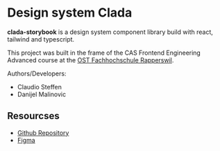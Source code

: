 

<Meta title="Introduction"/>

# Design system Clada

**clada-storybook** is a design system component library build with react, tailwind and typescript.

This project was built in the frame of the CAS Frontend Engineering Advanced course at the [OST Fachhochschule Rapperswil](https://www.ost.ch/de/).

Authors/Developers:
- Claudio Steffen
- Danijel Malinovic

## Resourcses

- [Github Repository](https://github.com/ost-cas-fee-adv-23-24/design-system-component-library-clada)
- [Figma](https://www.figma.com/file/nsXR2h0KwciWpuwKRD58FX/Mumble?type=design&node-id=1:4&mode=design&t=S7wApED1cM6dQNOK-1)